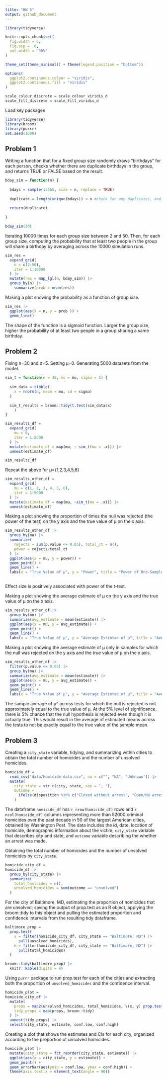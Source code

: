 ```yaml
---
title: "HW 5"
output: github_document
---
```


```r
library(tidyverse)

knitr::opts_chunk$set(
  fig.width = 6,
  fig.asp = .6,
  out.width = "90%"
)

theme_set(theme_minimal() + theme(legend.position = "bottom"))

options(
  ggplot2.continuous.colour = "viridis",
  ggplot2.continuous.fill = "viridis"
)

scale_colour_discrete = scale_colour_viridis_d
scale_fill_discrete = scale_fill_viridis_d
```


Load key packages

```r
library(tidyverse)
library(broom)
library(purrr)
set.seed(1000)
```

## Problem 1

Writing a function that for a fixed group size randomly draws “birthdays” for each person, checks whether there are duplicate birthdays in the group, and returns TRUE or FALSE based on the result.

```r
bday_sim = function(n) {
  
  bdays = sample(1:365, size = n, replace = TRUE)
  
  duplicate = length(unique(bdays)) < n #check for any duplicates, and FALSE if <n
  
  return(duplicate)
  
}

bday_sim(30)

```


Iterating 10000 times for each group size between 2 and 50. Then, for each group size, computing the probability that at least two people in the group will share a birthday by averaging across the 10000 simulation runs. 

```r
sim_res = 
  expand_grid(
    n = c(2:50),
    iter = 1:10000
  ) |> 
  mutate(res = map_lgl(n, bday_sim)) |> 
  group_by(n) |> 
    summarize(prob = mean(res))
```


Making a plot showing the probability as a function of group size.

```r
sim_res |> 
  ggplot(aes(x = n, y = prob )) +
  geom_line()
```

The shape of the function is a sigmoid function. Larger the group size, higher the probability of at least two people in a group sharing a same birthday. 


## Problem 2

Fixing n=30 and σ=5. Setting μ=0. Generating 5000 datasets from the model. 
```r
sim_t = function(n = 30, mu = mu, sigma = 5) {
  
  sim_data = tibble(
    x = rnorm(n, mean = mu, sd = sigma)
  )
 
  sim_t_results = broom::tidy(t.test(sim_data$x)
    )
}

sim_results_df = 
  expand_grid(
    mu = 0,
    iter = 1:5000
  ) |> 
  mutate(estimate_df = map(mu, ~ sim_t(mu = .x))) |> 
  unnest(estimate_df)

sim_results_df
```

Repeat the above for μ={1,2,3,4,5,6}

```r
sim_results_other_df =
  expand_grid(
    mu = c(1, 2, 3, 4, 5, 6),
    iter = 1:5000
  ) |> 
  mutate(estimate_df = map(mu, ~sim_t(mu = .x))) |> 
  unnest(estimate_df)
```


Making a plot showing the proportion of times the null was rejected (the power of the test) on the y axis and the true value of μ on the x axis. 

```r
sim_results_other_df |> 
  group_by(mu) |> 
  summarize(
    rejects = sum(p.value <= 0.05), total_ct = n(), 
    power = rejects/total_ct
  ) |> 
  ggplot(aes(x = mu, y = power)) +
  geom_point() +
  geom_line() +
  labs(x = "True Value of μ", y = "Power", title = "Power of One-Sample T-test varied by True Values of Mu")
  
```
 
Effect size is positively associated with power of the t-test.  
 
 

Making a plot showing the average estimate of μ on the y axis and the true value of μ on the x axis. 

```r
sim_results_other_df |> 
  group_by(mu) |> 
  summarize(avg_estimate = mean(estimate)) |> 
  ggplot(aes(x = mu, y = avg_estimate)) +
  geom_point() +
  geom_line() +
  labs(x = "True Value of μ", y = "Average Estimtae of μ", title = "Average Estimate of Mu varied by True Values of Mu")
```


Making a plot showing the average estimate of μ only in samples for which the null was rejected on the y axis and the true value of μ on the x axis. 

```r
sim_results_other_df |> 
  filter(p.value <= 0.05) |> 
  group_by(mu) |> 
  summarize(avg_estimate = mean(estimate)) |> 
  ggplot(aes(x = mu, y = avg_estimate)) +
  geom_point() +
  geom_line() +
  labs(x = "True Value of μ", y = "Average Estimtae of μ", title = "Average Estimate of Mu Only in Samples for which null was rejected varied by True Values of Mu")
```


The sample average of μ^ across tests for which the null is rejected is not approximately equal to the true value of μ. At the 5% level of significance, there is 5% chance that the null hypothesis is rejected even though it is actually true. This would result in the average of estimated means across the tests to not be exactly equal to the true value of the sample mean.  


## Problem 3

Creating a `city_state` variable, tidying, and summarizing within cities to obtain the total number of homicides and the number of unsolved homicides. 


```r
homicide_df = 
  read_csv("data/homicide-data.csv", na = c("", "NA", "Unknown")) |> 
  mutate(
    city_state = str_c(city, state, sep = ", "),
    outcome = 
      ifelse(disposition %in% c("Closed without arrest", "Open/No arrest"), "unsolved", "solved")
    )
```

The dataframe `homicide_df` has `r nrow(homicide_df)` rows and `r ncol(homicide_df)` columns representing more than 52000 criminal homicides over the past decade in 50 of the largest American cities, obtained by Washington Post. The data includes the id, date, location of homicide, demographic information about the victim, `city_state` variable that describes city and state, and `outcome` variable describing the  whether an arrest was made.


Obtaining the total number of homicides and the number of unsolved homicides by `city_state`. 

```r
homicide_city_df =
homicide_df |> 
  group_by(city_state) |> 
  summarize(
    total_homicides = n(),
    unsolved_homicides = sum(outcome == "unsolved")
  )
```


For the city of Baltimore, MD, estimating the proportion of homicides that are unsolved; saving the output of prop.test as an R object, applying the broom::tidy to this object and pulling the estimated proportion and confidence intervals from the resulting tidy dataframe.

```r
baltimore_prop = 
  prop.test(
    x = filter(homicide_city_df, city_state == "Baltimore, MD") |> 
      pull(unsolved_homicides),
    n = filter(homicide_city_df, city_state == "Baltimore, MD") |> 
      pull(total_homicides)
  )

broom::tidy(baltimore_prop) |> 
  knitr::kable(digits = 4)
```


Using `purrr` package to run prop.test for each of the cities and extracting both the proportion of `unsolved_homicides` and the confidence interval. 

```r
homicide_plot = 
homicide_city_df |> 
  mutate(
    props = map2(unsolved_homicides, total_homicides, \(x, y) prop.test(x = x, n = y)),
    tidy_props = map(props, broom::tidy)
  ) |> 
  unnest(tidy_props) |> 
  select(city_state, estimate, conf.low, conf.high)
```


Creating a plot that shows the estimates and CIs for each city, organized according to the proportion of unsolved homicides.

```r
homicide_plot |> 
  mutate(city_state = fct_reorder(city_state, estimate)) |> 
  ggplot(aes(x = city_state, y = estimate)) +
  geom_point() +
  geom_errorbar(aes(ymin = conf.low, ymax = conf.high)) +
  theme(axis.text.x = element_text(angle = 90))
```

